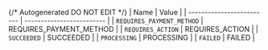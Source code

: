 {/* Autogenerated DO NOT EDIT  */}
| Name                      | Value                     |
| ------------------------- | ------------------------- |
| `REQUIRES_PAYMENT_METHOD` | REQUIRES_PAYMENT_METHOD   |
| `REQUIRES_ACTION`         | REQUIRES_ACTION           |
| `SUCCEEDED`               | SUCCEEDED                 |
| `PROCESSING`              | PROCESSING                |
| `FAILED`                  | FAILED                    |